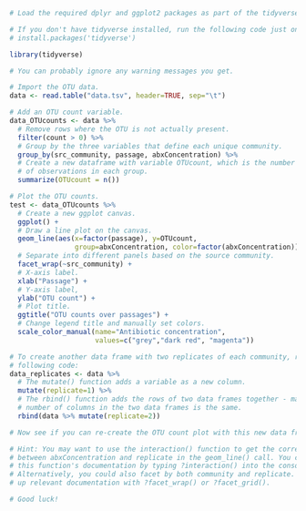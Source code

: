```{r}
# Load the required dplyr and ggplot2 packages as part of the tidyverse wrapper.

# If you don't have tidyverse installed, run the following code just once:
# install.packages('tidyverse')

library(tidyverse)

# You can probably ignore any warning messages you get.
```

```{r}
# Import the OTU data.
data <- read.table("data.tsv", header=TRUE, sep="\t")
```

```{r}
# Add an OTU count variable.
data_OTUcounts <- data %>% 
  # Remove rows where the OTU is not actually present.
  filter(count > 0) %>% 
  # Group by the three variables that define each unique community.
  group_by(src_community, passage, abxConcentration) %>% 
  # Create a new dataframe with variable OTUcount, which is the number 
  # of observations in each group.
  summarize(OTUcount = n())
```

```{r}
# Plot the OTU counts.
test <- data_OTUcounts %>% 
  # Create a new ggplot canvas.
  ggplot() + 
  # Draw a line plot on the canvas.
  geom_line(aes(x=factor(passage), y=OTUcount, 
                group=abxConcentration, color=factor(abxConcentration))) +
  # Separate into different panels based on the source community.
  facet_wrap(~src_community) +
  # X-axis label.
  xlab("Passage") +
  # Y-axis label,
  ylab("OTU count") +
  # Plot title.
  ggtitle("OTU counts over passages") +
  # Change legend title and manually set colors.
  scale_color_manual(name="Antibiotic concentration", 
                     values=c("grey","dark red", "magenta"))
```

```{r}
# To create another data frame with two replicates of each community, run the 
# following code:
data_replicates <- data %>%
  # The mutate() function adds a variable as a new column.
  mutate(replicate=1) %>% 
  # The rbind() function adds the rows of two data frames together - make sure the 
  # number of columns in the two data frames is the same.
  rbind(data %>% mutate(replicate=2))

# Now see if you can re-create the OTU count plot with this new data frame!

# Hint: You may want to use the interaction() function to get the correct groupings
# between abxConcentration and replicate in the geom_line() call. You can look up
# this function's documentation by typing ?interaction() into the console.
# Alternatively, you could also facet by both community and replicate. You can look
# up relevant documentation with ?facet_wrap() or ?facet_grid().

# Good luck!
```

